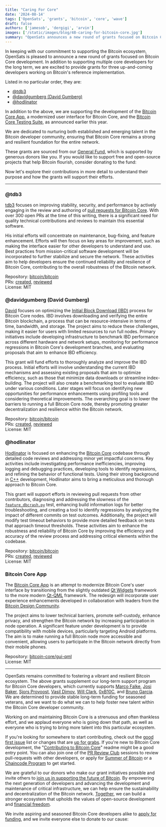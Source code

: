 ```yaml
---
title: "Caring For Core"
date: '2024-08-14'
tags: ['OpenSats', 'grants', 'bitcoin', 'core', 'wave']
draft: false
authors: ['jamesob', 'dergigi', 'arvin']
images: ['/static/images/blog/48-caring-for-bitcoin-core.jpg']
summary: "OpenSats announces a new round of grants focused on Bitcoin Core development."
---
```


In keeping with our commitment to supporting the Bitcoin ecosystem, OpenSats is
pleased to announce a new round of grants focused on Bitcoin Core development.
In addition to supporting multiple core developers for the long term, we are
excited to provide grants for three up-and-coming developers working on
Bitcoin's reference implementation.

Listed in no particular order, they are:

- [@tdb3](#tdb3)
- [@davidgumberg (David Gumberg)](#davidgumberg-david-gumberg)
- [@hodlinator](#hodlinator)

In addition to the above, we are supporting the development of the [Bitcoin Core
App](#bitcoin-core-app), a modernized user interface for Bitcoin Core, and the
[Bitcoin Core Testing
Suite](/blog/bitcoin-grants-feb-2024#bitcoin-core-testing-suite), as announced
earlier this year.

We are dedicated to nurturing both established and emerging talent in the
Bitcoin developer community, ensuring that Bitcoin Core remains a strong and
resilient foundation for the entire network.

These grants are sourced from our [General Fund](/funds/general), which is
supported by generous donors like you. If you would like to support free and
open-source projects that help Bitcoin flourish, consider donating to the fund:

<center>
    <DonateToGeneralFundButton/>
</center>

Now let's explore their contributions in more detail to understand their purpose
and how the grants will support their efforts.

---

### @tdb3

[tdb3](https://github.com/tdb3) focuses on improving stability, security, and
performance by actively engaging in the review and authoring of [pull requests
for Bitcoin Core](http://bitcoinacks.com/). With over 300 open PRs at the time
of this writing, there is a significant need for quality technical contributions
and reviews to maintain this essential software.

His initial efforts will concentrate on maintenance, bug-fixing, and feature
enhancement. Efforts will then focus on key areas for improvement, such as
making the interface easier for other developers to understand and use. Best
practices from mission-critical software development will be incorporated to
further stabilize and secure the network. These activities aim to help
developers ensure the continued reliability and resilience of Bitcoin Core,
contributing to the overall robustness of the Bitcoin network.

Repository: [bitcoin/bitcoin](https://github.com/bitcoin/bitcoin)  
PRs: [created](https://bitcoinacks.com/?flt1_author_contains=tdb3), [reviewed](https://bitcoinacks.com/?flt1_reviewer_contains=tdb3)  
License: MIT

### @davidgumberg (David Gumberg)

[David](https://github.com/davidgumberg) focuses on optimizing the [Initial
Block Download
(IBD)](https://developer.bitcoin.org/devguide/p2p_network.html#initial-block-download)
process for Bitcoin Core nodes. IBD involves downloading and verifying the
entire Bitcoin blockchain, a process that can be resource-intensive in terms of
time, bandwidth, and storage. The project aims to reduce these challenges,
making it easier for users with limited resources to run full nodes. Primary
initiatives include developing infrastructure to benchmark IBD performance
across different hardware and network setups, monitoring for performance
regressions in Bitcoin Core's development branches, and evaluating proposals
that aim to enhance IBD efficiency.

This grant will fund efforts to thoroughly analyze and improve the IBD process.
Initial efforts will involve understanding the current IBD mechanisms and
assessing existing proposals that aim to optimize efficiency, such as those that
minimize data downloads or streamline index-building. The project will also
create a benchmarking tool to evaluate IBD under various conditions. Later
stages will focus on identifying new opportunities for performance enhancements
using profiling tools and considering theoretical improvements. The overarching
goal is to lower the barriers to running a full Bitcoin Core node, thereby
promoting greater decentralization and resilience within the Bitcoin network.

Repository: [bitcoin/bitcoin](https://github.com/bitcoin/bitcoin)  
PRs: [created](https://bitcoinacks.com/?flt1_author_contains=davidgumberg), [reviewed](https://bitcoinacks.com/?flt1_reviewer_contains=davidgumberg)  
License: MIT

### @hodlinator

[Hodlinator](https://github.com/hodlinator) is focused on enhancing the [Bitcoin
Core](https://bitcoincore.org/) codebase through detailed code reviews and
addressing minor yet impactful concerns. Key activities include investigating
performance inefficiencies, improving logging and debugging practices,
developing tools to identify regressions, and refining the behavior of
functional tests. Using their strong background in
[C++](https://en.wikipedia.org/wiki/C%2B%2B) development, Hodlinator aims to
bring a meticulous and thorough approach to Bitcoin Core.

This grant will support efforts in reviewing pull requests from other
contributors, diagnosing and addressing the slowness of the
[`feature_dbcrash.py`](https://github.com/bitcoin/bitcoin/pull/29791) test,
enhancing build information logs for better troubleshooting, and creating a tool
to identify regressions by analyzing the impact of different commits on test
outcomes. Additionally, the project will modify test timeout behaviors to
provide more detailed feedback on tests that approach timeout thresholds. These
activities aim to enhance the robustness and reliability of Bitcoin Core by
improving the efficiency and accuracy of the review process and addressing
critical elements within the codebase.

Repository: [bitcoin/bitcoin](https://github.com/bitcoin/bitcoin)  
PRs: [created](https://bitcoinacks.com/?flt1_author_contains=hodlinator), [reviewed](https://bitcoinacks.com/?flt1_reviewer_contains=hodlinator)  
License: MIT

### Bitcoin Core App

The [Bitcoin Core App](https://bitcoincore.app/) is an attempt to modernize
Bitcoin Core's user interface by transitioning from the slightly outdated [Qt
Widgets](https://doc.qt.io/qt-5/qtwidgets-index.html) framework to the more
modern [Qt-QML](https://doc.qt.io/qt-5/qtqml-index.html) framework. The redesign
will incorporate user experience enhancements developed in collaboration with
leaders from the [Bitcoin Design Community](https://bitcoin.design/).

The project aims to lower technical barriers, promote self-custody, enhance
privacy, and strengthen the Bitcoin network by increasing participation in node
operation. A significant feature under development is to provide compatibility
with mobile devices, particularly targeting Android platforms. The aim is to
make running a full Bitcoin node more accessible and convenient, allowing users
to participate in the Bitcoin network directly from their mobile phones.

Repository: [bitcoin-core/gui-qml](https://github.com/bitcoin-core/gui-qml?tab=MIT-1-ov-file)  
License: MIT

---

OpenSats remains committed to fostering a vibrant and resilient Bitcoin
ecosystem. The above grants supplement our long-term support program for Bitcoin
Core developers, which currently supports [Marco
Falke](/blog/announcing-lts-grant-program-to-support-bitcoin-core-contributors),
[Josi Baker](/blog/josi-baker-receives-opensats-lts-grant), [Sjors
Provoost](/blog/sjors-provoost-receives-opensats-lts-grant), [Vasil
Dimov](/blog/vasil-dimov-receives-lts-grant), [Will
Clark](/blog/will-clark-receives-lts-grant-for-bitcoin-core),
[0xB10C](/blog/0xB10C-receives-lts-grant), and [Bruno
Garcia](/blog/bruno-garcia-receives-lts-grant). We are determined to provide
stable long-term funding for seasoned veterans, and we want to do what we can to
help foster new talent within the Bitcoin Core developer community.

Working on and maintaining Bitcoin Core is a strenuous and often thankless
effort, and we applaud everyone who is going down that path, as well as everyone
who is trying to bring more talent into this particular ecosystem.

If you're looking for somewhere to start contributing, check out the [good first
issue](https://github.com/bitcoin/bitcoin/issues?q=sort%3Aupdated-desc+is%3Aopen+is%3Aissue+label%3A%22good+first+issue%22)
list or changes that are [up for
grabs](https://github.com/bitcoin/bitcoin/issues?utf8=%E2%9C%93&q=sort%3Aupdated-desc+label%3A%22Up+for+grabs%22).
If you're new to Bitcoin Core development, the "[Contributing to Bitcoin
Core](https://github.com/bitcoin/bitcoin/blob/master/CONTRIBUTING.md)" readme
might be a good entry point. You can also join one of the [PR Review
Club](https://bitcoincore.reviews/) sessions to review pull-requests with other
developers, or apply for [Summer of Bitcoin](/projects/summerofbitcoin) or a
[Chaincode Program](https://learning.chaincode.com/) to get started.

We are grateful to our donors who make our grant initiatives possible and invite
others to [join us in supporting the future of Bitcoin](/donate). By empowering
the next generation of developers and advancing the development and maintenance
of critical infrastructure, we can help ensure the sustainability and
decentralization of the Bitcoin network. [Together][brink], we can build a stronger
ecosystem that upholds the values of open-source development and [financial
freedom][hrf].

We invite aspiring and seasoned Bitcoin Core developers alike to [apply for
funding](/apply), and we invite everyone else to donate to our cause:

<center>
    <DonateToGeneralFundButton/>
</center>

[brink]: https://brink.dev
[hrf]: https://hrf.org/devfund
